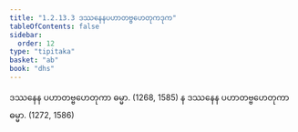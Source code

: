 ```yaml
---
title: "1.2.13.3 ဒဿနေနပဟာတဗ္ဗဟေတုကဒုက"
tableOfContents: false
sidebar:
  order: 12
type: "tipitaka"
basket: "ab"
book: "dhs"
---
```



<DynamicBreadcrumb />

<Division number="107" book="dhs">

<Paragraph number="249" book="dhs">
ဒဿနေန ပဟာတဗ္ဗဟေတုကာ ဓမ္မာ. (<Emphasis>1268, 1585</Emphasis>)
</Paragraph>

<Paragraph number="250" book="dhs">
န ဒဿနေန ပဟာတဗ္ဗဟေတုကာ ဓမ္မာ. (<Emphasis>1272, 1586</Emphasis>)
</Paragraph>
</Division>